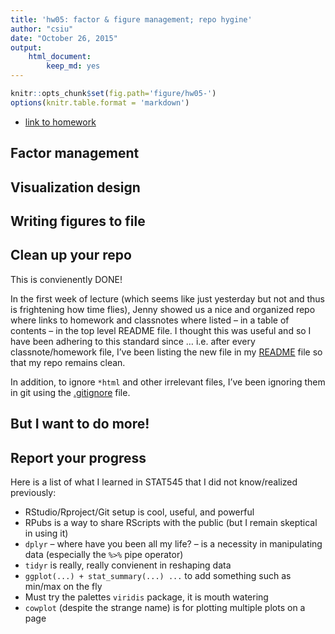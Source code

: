 ```yaml
---
title: 'hw05: factor & figure management; repo hygine'
author: "csiu"
date: "October 26, 2015"
output: 
    html_document:
        keep_md: yes
---
```

```r
knitr::opts_chunk$set(fig.path='figure/hw05-')
options(knitr.table.format = 'markdown')
```

- [link to homework](http://stat545-ubc.github.io/hw05_factor-figure-boss-repo-hygiene.html)

## Factor management
## Visualization design
## Writing figures to file
## Clean up your repo
This is convienently DONE! 

In the first week of lecture (which seems like just yesterday but not and thus is frightening how time flies), Jenny showed us a nice and organized repo where links to homework and classnotes where listed -- in a table of contents -- in the top level README file. I thought this was useful and so I have been adhering to this standard since ... i.e. after every classnote/homework file, I've been listing the new file in my [README](https://github.com/STAT545-UBC/celia_siu/blob/master/README.md) file so that my repo remains clean.

In addition, to ignore `*html` and other irrelevant files, I've been ignoring them in git using the [.gitignore](https://github.com/STAT545-UBC/celia_siu/blob/master/.gitignore) file.

## But I want to do more!
## Report your progress
Here is a list of what I learned in STAT545 that I did not know/realized previously:

- RStudio/Rproject/Git setup is cool, useful, and powerful
- RPubs is a way to share RScripts with the public (but I remain skeptical in using it)
- `dplyr` -- where have you been all my life? -- is a necessity in manipulating data (especially the `%>%` pipe operator)
- `tidyr` is really, really convienent in reshaping data
- `ggplot(...) + stat_summary(...) ...` to add something such as min/max on the fly
- Must try the palettes `viridis` package, it is mouth watering
- `cowplot` (despite the strange name) is for plotting multiple plots on a page